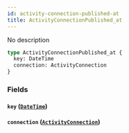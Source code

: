 ```yaml
---
id: activity-connection-published-at
title: ActivityConnectionPublished_at
---
```


No description

```graphql
type ActivityConnectionPublished_at {
  key: DateTime
  connection: ActivityConnection
}
```

### Fields

#### `key` ([`DateTime`](/v1/scalars/date-time))

#### `connection` ([`ActivityConnection`](/v1/objects/activity-connection))
